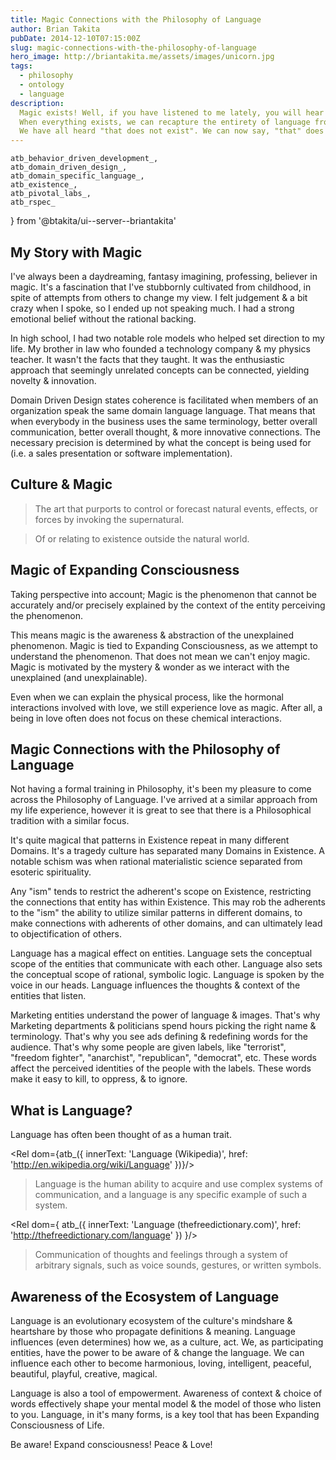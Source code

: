 ```yaml
---
title: Magic Connections with the Philosophy of Language
author: Brian Takita
pubDate: 2014-12-10T07:15:00Z
slug: magic-connections-with-the-philosophy-of-language
hero_image: http://briantakita.me/assets/images/unicorn.jpg
tags:
  - philosophy
  - ontology
  - language
description:
  Magic exists! Well, if you have listened to me lately, you will hear that everything exists (including fiction).
  When everything exists, we can recapture the entirety of language from those who impose restrictions on Existence.
  We have all heard "that does not exist". We can now say, "that" does exist & "that" is a useful concept.
---
```

	atb_behavior_driven_development_,
	atb_domain_driven_design_,
	atb_domain_specific_language_,
	atb_existence_,
	atb_pivotal_labs_,
	atb_rspec_
} from '@btakita/ui--server--briantakita'

<p>
	<Rel dom={
		fragment_(
			atb_({ innerText: 'Magic', href: 'https://github.com/btakita/philosophy/blob/master/src/magic.md' }),
			` exists! Well,if you have listened to me lately, you will hear that `,
			atb_({ href: 'https://github.com/btakita/philosophy/blob/master/src/exist.md' },
				'everything exists (including fiction)'),
			`. When everything exists, we can recapture the entirety of language from those who impose restrictions on `,
			atb_existence_(),
			`. We have all heard "that does not exist". We can now say, "that" does exist & "that" is a useful concept.`
		)
	}/>
</p>
<p>
	<Rel dom={
		fragment_(
			`I'm happy to see my own homespun approach have a strong connection to an established Philosophical branch. The `,
			atb_({ href: 'http://en.wikipedia.org/wiki/Philosophy_of_language' },
				'Philosophy of Language (Wikipedia)'),
			` brings concepts together into a system of logic to yield magical & insightful connections in Existence.`
		)
	}/>
</p>

## My Story with Magic

I've always been a daydreaming, fantasy imagining, professing, believer in magic. It's a fascination that I've
stubbornly cultivated from childhood, in spite of attempts from others to change my view. I felt judgement & a bit
crazy when I spoke, so I ended up not speaking much. I had a strong emotional belief without the rational backing.

In high school, I had two notable role models who helped set direction to my life. My brother in law who founded a
technology company & my physics teacher. It wasn't the facts that they taught. It was the enthusiastic approach that
seemingly unrelated concepts can be connected, yielding novelty & innovation.
<p>
	<Rel dom={
		fragment_(
			`I explored `,
			atb_({ innerText: 'Engineering Physics', href: 'http://en.wikipedia.org/wiki/Engineering_physics' }),
			` in college & found I had a natural aptitude for software development. Ever since I started following the path
			of a technologist, I've wanted to explore the connections between technology & magic.`
		)
	}/>
</p>
<p>
	<Rel dom={
		fragment_(
			`My practice started with agile software development as a consultant for startups in San Francisco with
			Pivotal Computer Systems (now `,
			atb_pivotal_labs_(),
			`). There was a new technique called `,
			atb_domain_driven_design_(),
			` that was making it's way around. `,
			atb_domain_specific_language_({ innerText: 'Domain Specific Languages (DSLs)' }),
			` became the rage. I became an early contributor to a `,
			atb_behavior_driven_development_(),
			` framework called `,
			atb_rspec_(),
			`. The premise behind rspec was to make automated testing software look more like the English language.`)
	}/>
</p>

Domain Driven Design states coherence is facilitated when members of an organization speak the same domain language
language. That means that when everybody in the business uses the same terminology, better overall communication,
better overall thought, & more innovative connections. The necessary precision is determined by what the concept is
being used for (i.e. a sales presentation or software implementation).
<p>
	<Rel dom={
		fragment_(
			`I also grew up with an interest in `,
			atb_({ href: 'https://github.com/btakita/philosophy/blob/master/src/spirituality.md' },
				'spirituality'),
			` & the nature of Existence. I wanted to unify everything in Existence. What if we use Domain Driven Design
			principles where the Domain is Existence? Magic!`
		)
	}/>
</p>

## Culture & Magic
<p>
	<Rel dom={
		fragment_(
			`Culture has evolved a definition of `,
			atb_({ innerText: 'Magic (thefreedictionary.com)', href: 'https://www.thefreedictionary.com/magic'}),
			`.`
		)
	}/>
</p>

> The art that purports to control or forecast natural events, effects, or forces by invoking the supernatural.
<p>
	<Rel dom={
		fragment_(
			`Where `,
			atb_({ innerText: 'Supernatural (thefreedictionary.com)',
				href: 'https://www.thefreedictionary.com/supernatural'
			}),
			` means.`)
	}/>
</p>

> Of or relating to existence outside the natural world.

## Magic of Expanding Consciousness
<p>
	<Rel dom={
		fragment_(
			`The cultural definition is accurate. However, let's add the qualification that supernatural is defined from the
			perspective of the `,
			atb_({ innerText: 'entity', href: 'https://github.com/btakita/philosophy/blob/master/src/exist.md' }),
			` that is perceiving the event. That means prehistoric humans will see the thing that creates lightning as
			being supernatural, because prehistoric humans did not understand weather patterns. Modern humans don't see the
			thing that creates lightning as supernatural because there is a natural scientific explanation.`
		)
	}/>
</p>

Taking perspective into account; Magic is the phenomenon that cannot be accurately and/or precisely explained by the
context of the entity perceiving the phenomenon.

This means magic is the awareness & abstraction of the unexplained phenomenon. Magic is tied to Expanding
Consciousness, as we attempt to understand the phenomenon. That does not mean we can't enjoy magic. Magic is
motivated by the mystery & wonder as we interact with the unexplained (and unexplainable).

Even when we can explain the physical process, like the hormonal interactions involved with love, we still
experience love as magic. After all, a being in love often does not focus on these chemical interactions.

## Magic Connections with the Philosophy of Language

Not having a formal training in Philosophy, it's been my pleasure to come across the Philosophy of Language. I've
arrived at a similar approach from my life experience, however it is great to see that there is a Philosophical
tradition with a similar focus.

It's quite magical that patterns in Existence repeat in many different Domains. It's a tragedy culture has separated
many Domains in Existence. A notable schism was when rational materialistic science separated from esoteric
spirituality.

Any "ism" tends to restrict the adherent's scope on Existence, restricting the connections that entity has within
Existence. This may rob the adherents to the "ism" the ability to utilize similar patterns in different domains, to
make connections with adherents of other domains, and can ultimately lead to objectification of others.

Language has a magical effect on entities. Language sets the conceptual scope of the entities that communicate with
each other. Language also sets the conceptual scope of rational, symbolic logic. Language is spoken by the voice in
our heads. Language influences the thoughts & context of the entities that listen.

Marketing entities understand the power of language & images. That's why Marketing departments & politicians spend
hours picking the right name & terminology. That's why you see ads defining & redefining words for the audience.
That's why some people are given labels, like "terrorist", "freedom fighter", "anarchist", "republican", "democrat",
etc. These words affect the perceived identities of the people with the labels. These words make it easy to kill, to
oppress, & to ignore.

## What is Language?

Language has often been thought of as a human trait.

<Rel dom={atb_({ innerText: 'Language (Wikipedia)', href: 'http://en.wikipedia.org/wiki/Language' })}/>

> Language is the human ability to acquire and use complex systems of communication, and a language is any specific
example of such a system.

<Rel dom={
	atb_({
		innerText: 'Language (thefreedictionary.com)',
		href: 'http://thefreedictionary.com/language' })
}/>

> Communication of thoughts and feelings through a system of arbitrary signals, such as voice sounds, gestures, or
> written symbols.
<p>
	<Rel dom={
		fragment_(
			`We can expand the scope of Language to be utilized by any entity signaling another entity. That means plants
			have Language (`,
			atb_({ href: 'http://www.pbs.org/wnet/nature/what-plants-talk-about-video-full-episode/8243/'},
				'What Plants Talk About'),
			`). Stars have Language. The Universe itself has Language. Concepts have Language.`)
	}/>
</p>

## Awareness of the Ecosystem of Language

Language is an evolutionary ecosystem of the culture's mindshare & heartshare by those who propagate definitions &
meaning. Language influences (even determines) how we, as a culture, act. We, as participating entities, have the
power to be aware of & change the language. We can influence each other to become harmonious, loving, intelligent,
peaceful, beautiful, playful, creative, magical.

Language is also a tool of empowerment. Awareness of context & choice of words effectively shape your mental model &
the model of those who listen to you. Language, in it's many forms, is a key tool that has been Expanding
Consciousness of Life.

Be aware! Expand consciousness! Peace & Love!
